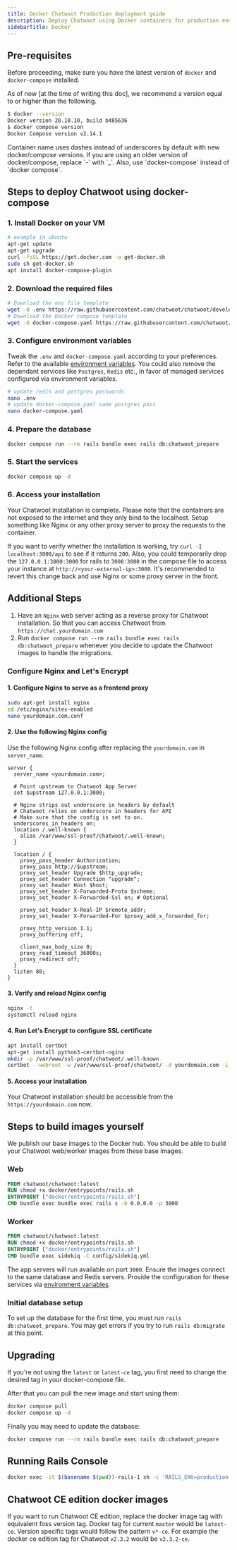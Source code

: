 ```yaml
---
title: Docker Chatwoot Production deployment guide
description: Deploy Chatwoot using Docker containers for production environments
sidebarTitle: Docker
---
```


## Pre-requisites

Before proceeding, make sure you have the latest version of `docker` and `docker-compose` installed.

As of now [at the time of writing this doc], we recommend a version equal to or higher than the following.

```bash
$ docker --version
Docker version 20.10.10, build b485636
$ docker compose version
Docker Compose version v2.14.1
```

<Note>
Container name uses dashes instead of underscores by default with new docker/compose versions. If you are using an older version of docker/compose, replace `-` with `_`. Also, use `docker-compose` instead of `docker compose`.
</Note>

## Steps to deploy Chatwoot using docker-compose

### 1. Install Docker on your VM

```bash
# example in ubuntu
apt-get update
apt-get upgrade
curl -fsSL https://get.docker.com -o get-docker.sh
sudo sh get-docker.sh
apt install docker-compose-plugin
```

### 2. Download the required files

```bash
# Download the env file template
wget -O .env https://raw.githubusercontent.com/chatwoot/chatwoot/develop/.env.example
# Download the Docker compose template
wget -O docker-compose.yaml https://raw.githubusercontent.com/chatwoot/chatwoot/develop/docker-compose.production.yaml
```

### 3. Configure environment variables

Tweak the `.env` and `docker-compose.yaml` according to your preferences. Refer to the available [environment variables](/docs/self-hosted/configuration/environment-variables). You could also remove the dependant services like `Postgres`, `Redis` etc., in favor of managed services configured via environment variables.

```bash
# update redis and postgres passwords
nano .env
# update docker-compose.yaml same postgres pass
nano docker-compose.yaml
```

### 4. Prepare the database

```bash
docker compose run --rm rails bundle exec rails db:chatwoot_prepare
```

### 5. Start the services

```bash
docker compose up -d
```

### 6. Access your installation

Your Chatwoot installation is complete. Please note that the containers are not exposed to the internet and they only bind to the localhost. Setup something like Nginx or any other proxy server to proxy the requests to the container.

If you want to verify whether the installation is working, try `curl -I localhost:3000/api` to see if it returns `200`. Also, you could temporarily drop the `127.0.0.1:3000:3000` for rails to `3000:3000` in the compose file to access your instance at `http://<your-external-ip>:3000`. It's recommended to revert this change back and use Nginx or some proxy server in the front.

## Additional Steps

1. Have an `Nginx` web server acting as a reverse proxy for Chatwoot installation. So that you can access Chatwoot from `https://chat.yourdomain.com`
2. Run `docker compose run --rm rails bundle exec rails db:chatwoot_prepare` whenever you decide to update the Chatwoot images to handle the migrations.

### Configure Nginx and Let's Encrypt

#### 1. Configure Nginx to serve as a frontend proxy

```bash
sudo apt-get install nginx
cd /etc/nginx/sites-enabled
nano yourdomain.com.conf
```

#### 2. Use the following Nginx config

Use the following Nginx config after replacing the `yourdomain.com` in `server_name`.

```nginx
server {
  server_name <yourdomain.com>;

  # Point upstream to Chatwoot App Server
  set $upstream 127.0.0.1:3000;

  # Nginx strips out underscore in headers by default
  # Chatwoot relies on underscore in headers for API
  # Make sure that the config is set to on.
  underscores_in_headers on;
  location /.well-known {
    alias /var/www/ssl-proof/chatwoot/.well-known;
  }

  location / {
    proxy_pass_header Authorization;
    proxy_pass http://$upstream;
    proxy_set_header Upgrade $http_upgrade;
    proxy_set_header Connection "upgrade";
    proxy_set_header Host $host;
    proxy_set_header X-Forwarded-Proto $scheme;
    proxy_set_header X-Forwarded-Ssl on; # Optional

    proxy_set_header X-Real-IP $remote_addr;
    proxy_set_header X-Forwarded-For $proxy_add_x_forwarded_for;

    proxy_http_version 1.1;
    proxy_buffering off;

    client_max_body_size 0;
    proxy_read_timeout 36000s;
    proxy_redirect off;
  }
  listen 80;
}
```

#### 3. Verify and reload Nginx config

```bash
nginx -t
systemctl reload nginx
```

#### 4. Run Let's Encrypt to configure SSL certificate

```bash
apt install certbot
apt-get install python3-certbot-nginx
mkdir -p /var/www/ssl-proof/chatwoot/.well-known
certbot --webroot -w /var/www/ssl-proof/chatwoot/ -d yourdomain.com -i nginx
```

#### 5. Access your installation

Your Chatwoot installation should be accessible from the `https://yourdomain.com` now.

## Steps to build images yourself

We publish our base images to the Docker hub. You should be able to build your Chatwoot web/worker images from these base images.

### Web

```dockerfile
FROM chatwoot/chatwoot:latest
RUN chmod +x docker/entrypoints/rails.sh
ENTRYPOINT ["docker/entrypoints/rails.sh"]
CMD bundle exec bundle exec rails s -b 0.0.0.0 -p 3000
```

### Worker

```dockerfile
FROM chatwoot/chatwoot:latest
RUN chmod +x docker/entrypoints/rails.sh
ENTRYPOINT ["docker/entrypoints/rails.sh"]
CMD bundle exec sidekiq -C config/sidekiq.yml
```

The app servers will run available on port `3000`. Ensure the images connect to the same database and Redis servers. Provide the configuration for these services via [environment variables](/docs/self-hosted/configuration/environment-variables).

### Initial database setup

To set up the database for the first time, you must run `rails db:chatwoot_prepare`. You may get errors if you try to run `rails db:migrate` at this point.

## Upgrading

If you're not using the `latest` or `latest-ce` tag, you first need to change the desired tag in your docker-compose file.

After that you can pull the new image and start using them:

```bash
docker compose pull
docker compose up -d
```

Finally you may need to update the database:

```bash
docker compose run --rm rails bundle exec rails db:chatwoot_prepare
```

## Running Rails Console

```bash
docker exec -it $(basename $(pwd))-rails-1 sh -c 'RAILS_ENV=production bundle exec rails c'
```

## Chatwoot CE edition docker images

If you want to run Chatwoot CE edition, replace the docker image tag with equivalent foss version tag. Docker tag for current `master` would be `latest-ce`. Version specific tags would follow the pattern `v*-ce`. For example the docker ce edition tag for Chatwoot `v2.3.2` would be `v2.3.2-ce`. 